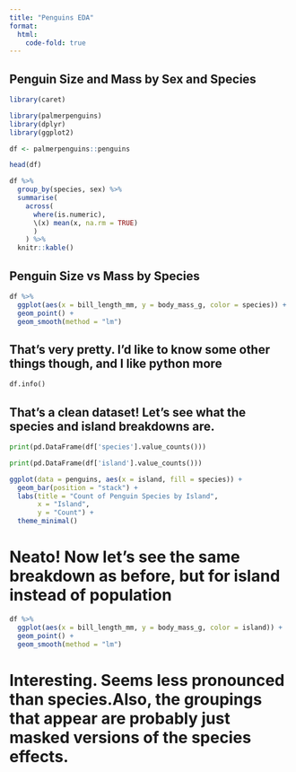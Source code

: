 ```yaml
---
title: "Penguins EDA"
format:
  html:
    code-fold: true
---
```


## Penguin Size and Mass by Sex and Species

```R
library(caret)
```

```r
library(palmerpenguins)
library(dplyr)
library(ggplot2)

df <- palmerpenguins::penguins
```

```r
head(df)
```

```r
df %>%
  group_by(species, sex) %>%
  summarise(
    across(
      where(is.numeric), 
      \(x) mean(x, na.rm = TRUE)
      )
    ) %>%
  knitr::kable()
```

## Penguin Size vs Mass by Species

```r
df %>%
  ggplot(aes(x = bill_length_mm, y = body_mass_g, color = species)) +
  geom_point() + 
  geom_smooth(method = "lm")
```

## That's very pretty. I'd like to know some other things though, and I like python more

```python
df.info()
```

## That's a clean dataset! Let's see what the species and island breakdowns are.

```python
print(pd.DataFrame(df['species'].value_counts()))
```

```python
print(pd.DataFrame(df['island'].value_counts()))
```

```R
ggplot(data = penguins, aes(x = island, fill = species)) + 
  geom_bar(position = "stack") +
  labs(title = "Count of Penguin Species by Island",
       x = "Island",
       y = "Count") +
  theme_minimal()
```

# Neato! Now let's see the same breakdown as before, but for island instead of population

```R
df %>%
  ggplot(aes(x = bill_length_mm, y = body_mass_g, color = island)) +
  geom_point() + 
  geom_smooth(method = "lm")
```

# Interesting. Seems less pronounced than species.Also, the groupings that appear are probably just masked versions of the species effects.
